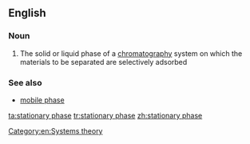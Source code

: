 ==English==

===Noun===
{{en-noun|head=[[stationary]] [[phase]]}}

# {{context|chemistry}} The solid or liquid phase of a [[chromatography]] system on which the materials to be separated are selectively adsorbed

===See also===
*[[mobile phase]]

[[Category:en:Systems theory]]

[[ta:stationary phase]]
[[tr:stationary phase]]
[[zh:stationary phase]]